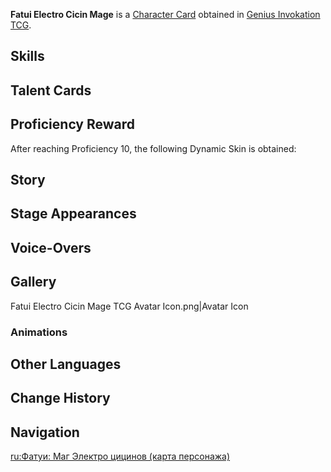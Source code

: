 {{About|the [[Character Card]]|the [[Elite Enemy]]|Fatui Electro Cicin Mage}}
{{Genius Invokation TCG Infobox
|title       = Fatui Electro Cicin Mage
|id          = 002404
|features    = Fatui Electro Cicin Mage
|image       = Fatui Electro Cicin Mage Character Card.png
|type        = Character Card
|health      = 10
|element     = Electro
|faction     = Fatui
|weapon      = Other Weapons
|source1     = Achieve victory in [[Genius Invokation TCG/Stage/Little Rose/Electro Cicin Mage's Improv Song|Electro Cicin Mage's Improv Song]]
}}
'''Fatui Electro Cicin Mage''' is a [[Character Card]] obtained in [[Genius Invokation TCG]].

==Skills==
{{Genius Invokation TCG Skills Table}}

==Talent Cards==
{{Genius Invokation TCG Talent Cards Table}}

==Proficiency Reward==
After reaching Proficiency 10, the following Dynamic Skin is obtained:<br>{{TCG Card|Electro Cicin's Gleam|1|golden=1|caption=1}}

==Story==
{{Description|...Just as the scent of Mist Grass intoxicates the Electro Cicins, so too does the sadistic mage hanker after the pleasure of toying with her foe...|title=Thunder in the Mist: Electro Cicin Mage}}

==Stage Appearances==
{{Genius Invokation TCG Stage Appearances}}

==Voice-Overs==
{{VO/Enemy
|enemy                   = Fatuus Summoner (Character Card)
|vo_01_00_title          = Character Select
|vo_01_01_file           = vo gcg monster fatuus summoner selectonstage 01.ogg
|vo_01_01_tx_en          = Are you, here to play with me?

|vo_03_00_title          = Misty Call
|vo_03_01_file           = vo gcg monster fatuus summoner elementalart 01.ogg
|vo_03_01_tx_en          = Ahaha! Let me amuse myself a little.

|vo_04_00_title          = Thundering Shield
|vo_04_01_file           = vo gcg monster fatuus summoner elementalburst 01.ogg
|vo_04_01_tx_en          = You really know how to get me going! Hahahaha!

|vo_05_00_title          = Heavy Hit Taken
|vo_05_01_tx_en          = {{A|vo gcg monster fatuus summoner hitheavy 01.ogg}} {{A|vo gcg monster fatuus summoner hitheavy 02.ogg}} {{A|vo gcg monster fatuus summoner hitheavy 03.ogg}}

|vo_06_00_title          = Defeated
|vo_06_01_file           = Vo gcg monster fatuus summoner die 01.ogg
|vo_06_01_tx_en          = Look at me... just... once more...
}}

==Gallery==
<gallery>
Fatui Electro Cicin Mage TCG Avatar Icon.png|Avatar Icon
</gallery>

===Animations===
{{Preview
|size     = 380px
|file1    = Fatui Electro Cicin Mage Dynamic Skin
|caption  = Dynamic Skin Idle Animation
}}

==Other Languages==
{{Other Languages|Transclude=Fatui Electro Cicin Mage}}

==Change History==
{{Change History|4.5}}

==Navigation==
{{Genius Invokation TCG Navbox|Character Card Obtainable}}

[[ru:Фатуи: Маг Электро цицинов (карта персонажа)]]
